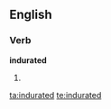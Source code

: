 
==English==

===Verb===
'''indurated'''

# {{past of|[[indurate]]}}

[[ta:indurated]]
[[te:indurated]]